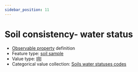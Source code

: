 ```yaml
---
sidebar_position: 11
---
```



# Soil consistency- water status

- [Observable property](/viewers/dawe-vocabs?uri=https://linked.data.gov.au/def/nrm/74281a72-db08-4928-83a9-956187e06528) definition
- Feature type: [soil sample](http://linked.data.gov.au/def/tern-cv/06461021-a6c2-4175-9651-23653c2b9116)
- Value type: [IRI](https://w3id.org/tern/ontologies/tern/IRI)
- Categorical value collection: [Soils water statuses codes](/viewers/dawe-vocabs?uri=https://linked.data.gov.au/def/nrm/e1573937-3a4e-4df6-beba-29e25e7c5596)

<Example
  protocolModule="soil-pit-characterization"
  observableProperty="https://linked.data.gov.au/def/nrm/74281a72-db08-4928-83a9-956187e06528"
/>
